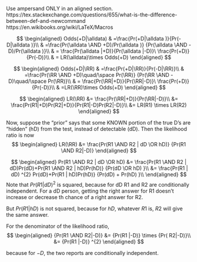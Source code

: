 

Use ampersand ONLY in an aligned section.
https://tex.stackexchange.com/questions/655/what-is-the-difference-between-def-and-newcommand
https://en.wikibooks.org/wiki/LaTeX/Macros

$$
\newcommand{\alldata}{\space 
  \color{red}{\mathrm{{all{\space}data}} \space }}
\newcommand{\OR}{\space \mathrm{or}\space}
\newcommand{\AND}{\space \mathrm{and}\space}
\newcommand{\RR}{\color{red}{R1 \AND R2}}
$$

$$
\begin{aligned}
Odds(+D|\alldata) & =\frac{Pr(+D|\alldata )}{Pr(-D|\alldata )}\\
& =\frac{Pr(\alldata \AND +D)/Pr(\alldata )}
      {Pr(\alldata \AND -D)/Pr(\alldata )}\\
& = \frac{Pr(\alldata |+D)}{Pr(\alldata |-D)}\ \frac{Pr(+D)}{Pr(-D)}\\
& = LR(\alldata)\times Odds(+D)
\end{aligned}
$$

$$
\begin{aligned}
Odds(+D|\RR) & =\frac{Pr(+D|\RR)}{Pr(-D|\RR)}\\
& =\frac{Pr(\RR \AND +D)\quad/\space Pr(\RR)}
      {Pr(\RR \AND -D)\quad/\space Pr(\RR)}\\
& = \frac{Pr(\RR|+D)}{Pr(\RR|-D)}\ \frac{Pr(+D)}{Pr(-D)}\\
& =LR(\RR)\times Odds(+D)
\end{aligned}
$$

$$
\begin{aligned}
LR(\RR) &= 
\frac{Pr(\RR|+D)}{Pr(\RR|-D)}\\
&= \frac{Pr(R1|+D)Pr(R2|+D)}{Pr(R1|-D)Pr(R2|-D)}\\
&= LR(R1) \times LR(R2)
\end{aligned}
$$

Now, suppose the "prior" says that some KNOWN portion of the true D's are "hidden" (hD) from the test, instead of detectable (dD).
Then the likelihood ratio is now
$$
\begin{aligned}
LR(\RR)
&= 
\frac{Pr(R1 \AND R2 | dD \OR hD)} 
  {Pr(R1 \AND R2|-D)}
\end{aligned}
$$

$$
\begin{aligned}
Pr(R1 \AND R2 | dD \OR hD)
&= 
\frac{Pr(R1 \AND R2 | dD)Pr(dD)+Pr(R1 \AND R2 | hD)Pr(hD)}
{Pr(dD \OR  hD)
}\\
&= 
\frac{Pr(R1 | dD) ^{2} Pr(dD)+Pr(R1 | hD)Pr(hD)}
{Pr(dD) + Pr(hD)
}\\
\end{aligned}
$$
Note that $Pr(R1 | dD) ^{2}$ is squared, because for dD R1 and R2 are conditionally independent. For a dD person, getting the right answer for R1 doesn't increase or decrease th chance of a right answer for R2.

But $Pr(R1 | hD)$ is not squared, because for $hD$, whatever $R1$ is, $R2$ will give the same answer.

For the denominator of the likelihood ratio,
$$
\begin{aligned}
  {Pr(R1 \AND R2|-D)} 
  &= {Pr(R1 |-D)} \times 
  {Pr( R2|-D)}\\
&= {Pr(R1 |-D)} ^{2}
\end{aligned}
$$

because for $-D$, the two reports are conditionally independent. 

